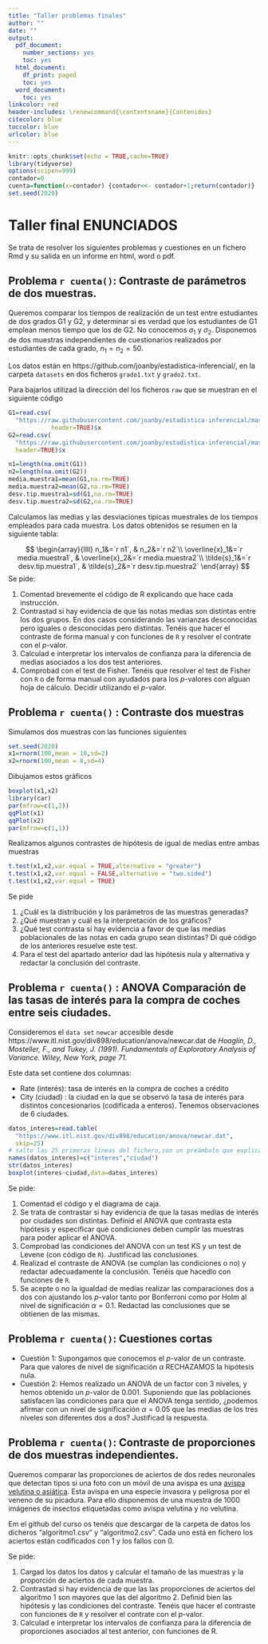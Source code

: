 ```yaml
---
title: "Taller problemas finales"
author: ""
date: ""
output:
  pdf_document:
    number_sections: yes
    toc: yes
  html_document:
    df_print: paged
    toc: yes
  word_document:
    toc: yes
linkcolor: red
header-includes: \renewcommand{\contentsname}{Contenidos}
citecolor: blue
toccolor: blue
urlcolor: blue
---
```






```r
knitr::opts_chunk$set(echo = TRUE,cache=TRUE)
library(tidyverse)
options(scipen=999)
contador=0
cuenta=function(x=contador) {contador<<- contador+1;return(contador)}
set.seed(2020)
```


# Taller final ENUNCIADOS

Se trata de resolver los siguientes problemas y cuestiones en un fichero Rmd y su  salida en un informe en  html, word  o pdf.



## Problema `r cuenta()`: Contraste de parámetros de dos muestras.

Queremos comparar los tiempos de realización de un test entre
estudiantes de dos grados G1 y G2, y determinar si es verdad
que los estudiantes de G1 emplean menos tiempo que los de
G2. No conocemos $\sigma_1$ y $\sigma_2$.
Disponemos de dos muestras independientes de cuestionarios
realizados por estudiantes de cada grado, $n_1=n_2=50$.

Los datos están en https://github.com/joanby/estadistica-inferencial/, en la carpeta `datasets` en dos ficheros `grado1.txt` y `grado2.txt`.

Para bajarlos utilizad la dirección del los ficheros `raw`  que se muestran en el siguiente código


```r
G1=read.csv(
  "https://raw.githubusercontent.com/joanby/estadistica-inferencial/master/datasets/grado1.txt",
            header=TRUE)$x
G2=read.csv(
  "https://raw.githubusercontent.com/joanby/estadistica-inferencial/master/datasets/grado2.txt",
  header=TRUE)$x

n1=length(na.omit(G1))
n2=length(na.omit(G2))
media.muestra1=mean(G1,na.rm=TRUE)
media.muestra2=mean(G2,na.rm=TRUE)
desv.tip.muestra1=sd(G1,na.rm=TRUE)
desv.tip.muestra2=sd(G2,na.rm=TRUE)
```

Calculamos las medias y las desviaciones típicas muestrales de los tiempos empleados para cada muestra. Los datos obtenidos se resumen en la siguiente tabla:


$$
\begin{array}{llll}
n_1&=`r n1`, & n_2&=`r n2`\\
\overline{x}_1&=`r media.muestra1`, & \overline{x}_2&=`r media.muestra2`\\
\tilde{s}_1&=`r desv.tip.muestra1`, & \tilde{s}_2&=`r desv.tip.muestra2`
\end{array}
$$
Se pide:

1. Comentad brevemente el código de R explicando que hace cada instrucción.
2. Contrastad si hay evidencia de que las notas medias son distintas entre los dos grupos. En dos casos considerando las varianzas desconocidas pero iguales o desconocidas pero distintas. Tenéis que hacer el contraste de forma manual y con funciones de  `R` y resolver el contrate con el $p$-valor. 
3. Calculad e interpretar los intervalos de confianza para la diferencia de medias asociados a  los dos test anteriores. 
4. Comprobad con el test de Fisher. Tenéis que resolver el test de Fisher con `R` o   de forma manual  con ayudados para los $p$-valores con alguan hoja de cálculo. Decidir utilizando el $p$-valor. 


## Problema `r cuenta()` : Contraste dos muestras

Simulamos dos muestras con las funciones siguientes 


```r
set.seed(2020)
x1=rnorm(100,mean = 10,sd=2)
x2=rnorm(100,mean = 8,sd=4)
```
Dibujamos estos gráficos

```r
boxplot(x1,x2)
library(car)
par(mfrow=c(1,2))
qqPlot(x1)
qqPlot(x2)
par(mfrow=c(1,1))
```

Realizamos algunos contrastes de hipótesis de igual de medias entre ambas muestras

```r
t.test(x1,x2,var.equal = TRUE,alternative = "greater")
t.test(x1,x2,var.equal = FALSE,alternative = "two.sided")
t.test(x1,x2,var.equal = TRUE)
```

Se pide

1. ¿Cuál es la distribución  y los parámetros de las muestras generadas? 
2. ¿Qué muestran y cuál es  la interpretación de los gráficos? 
3. ¿Qué test contrasta si hay evidencia a favor de que las medias poblacionales de las notas en cada grupo sean distintas? Di qué código de los anteriores resuelve este test. 
4. Para el test del apartado anterior dad las hipótesis nula y alternativa y redactar la conclusión del contraste.




## Problema `r cuenta()` : ANOVA Comparación de las tasas de interés  para la compra de coches  entre seis ciudades.

Consideremos el  `data set` `newcar` accesible desde https://www.itl.nist.gov/div898/education/anova/newcar.dat de *Hoaglin, D., Mosteller, F., and Tukey, J. (1991). Fundamentals of Exploratory Analysis of Variance. Wiley, New York, page 71.* 

Este data set contiene dos columnas:

* Rate (interés): tasa de interés en la compra de coches a crédito 
* City (ciudad) : la ciudad en la que se observó la tasa de interés para distintos concesionarios (codificada a enteros). Tenemos observaciones de  6 ciudades. 

```r
datos_interes=read.table(
  "https://www.itl.nist.gov/div898/education/anova/newcar.dat",
  skip=25)
# salto las 25 primeras líneas del fichero,son un preámbulo que explica los datos.
names(datos_interes)=c("interes","ciudad")
str(datos_interes)
boxplot(interes~ciudad,data=datos_interes)
```

Se pide:

1. Comentad el código y  el diagrama de caja.
2. Se trata de contrastar si hay evidencia de  que  la tasas medias de interés por ciudades son distintas. Definid el ANOVA que contrasta esta hipótesis y especificar qué condiciones deben cumplir las muestras para poder aplicar el ANOVA.  
3. Comprobad las condiciones del ANOVA  con un test KS y un test de Levene (con código de `R`).  Justificad las conclusiones.  
4. Realizad el contraste de ANOVA (se cumplan las condiciones o no) y redactar adecuadamente la conclusión. Tenéis que hacedlo con  funciones de `R`.  
5. Se acepte o no la igualdad de medias realizar las comparaciones dos a dos con ajustando los $p$-valor tanto por  Bonferroni como por Holm al nivel de significación $\alpha=0.1$. Redactad las conclusiones que se obtienen de las mismas.  



## Problema `r cuenta()`: Cuestiones cortas

* Cuestión 1: Supongamos que conocemos el $p$-valor de un contraste. Para que valores de nivel de significación $\alpha$ RECHAZAMOS la hipótesis nula.
* Cuestión 2: Hemos realizado un ANOVA de un factor con 3 niveles, y hemos obtenido un $p$-valor de 0.001. Suponiendo que las poblaciones satisfacen las condiciones para que el ANOVA tenga sentido, ¿podemos afirmar con un nivel de significación $\alpha= 0.05$ que las medias de los tres niveles son diferentes dos a dos? Justificad la respuesta.





## Problema `r cuenta()`: Contraste de proporciones de dos muestras independientes.

Queremos comparar las proporciones de aciertos de dos redes neuronales que detectan tipos si una foto con un móvil de una avispa es una [avispa velutina o asiática](https://es.wikipedia.org/wiki/Vespa_velutina). Esta avispa en una especie invasora y peligrosa por el veneno de su picadura.
Para ello disponemos de una muestra de 1000 imágenes de insectos etiquetadas como avispa velutina y no velutina.

Em el github del curso os tenéis que descargar de la carpeta de datos los dicheros "algoritmo1.csv" y "algoritmo2.csv". Cada uno está en fichero los aciertos están codificados  con 1 y los fallos con 0.


Se pide:

1. Cargad los datos los datos y calcular el tamaño de las muestras y la proporción de aciertos de cada muestra.
2. Contrastad si hay evidencia de que las las proporciones de aciertos del algoritmo 1  son mayores que las del algoritmo 2. Definid bien las hipótesis y las condiciones del contraste. Tenéis que hacer el contraste con funciones de  `R` y resolver el contrate con el $p$-valor.
3. Calculad e interpretar los intervalos de confianza para la diferencia de proporciones asociados al test anterior, con funciones de R. 


